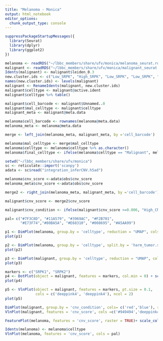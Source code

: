 ```yaml
---
title: "Melanoma - Monica"
output: html_notebook
editor_options: 
  chunk_output_type: console
---
```


```r
suppressPackageStartupMessages({
  library(Seurat)
  library(dplyr)
  library(ggplot2)
})
```

```r
melanoma <- readRDS("~/lbbc_members/share/ufv/monica/melanoma_seurat.rds")
malignant <- readRDS("~/lbbc_members/share/ufv/monica/malignant_seurat.rds")
Idents(malignant) <- malignant$leiden_0.3
new.cluster.ids <- c("Low_SRPK", "High_SRPK", "Low_SRPK", "Low_SRPK", "Low_SRPK")
names(new.cluster.ids) <- levels(malignant)
malignant <- RenameIdents(malignant, new.cluster.ids)
malignant$celltype <- malignant@active.ident
malignant$celltype %>% table()
```

```r
malignant$cell_barcode <- malignant$Unnamed..0
malignant$mal_celltype <- malignant$celltype
malignant_meta <- malignant@meta.data

melanoma$cell_barcode <- rownames(melanoma@meta.data)
melanoma_meta <- melanoma@meta.data
```

```r
merge <- left_join(melanoma_meta, malignant_meta, by ='cell_barcode')
```

```r
melanoma$mal_celltype <- merge$mal_celltype
melanoma$celltype <- melanoma$celltype %>% as.character()
melanoma$final_celltype <- ifelse(melanoma$celltype == "Malignant", melanoma$mal_celltype, melanoma$celltype)
```

```r
setwd("~/lbbc_members/share/ufv/monica")
sc <- reticulate::import('scanpy')
adata <- sc$read("integration_inferCNV.h5ad")
```

```r
melanoma$cnv_score <-adata$obs$cnv_score
melanoma_meta$cnv_score <-adata$obs$cnv_score

merge2 <- right_join(melanoma_meta, malignant_meta, by ='cell_barcode')
```

```r
malignant$cnv_score <- merge2$cnv_score
```

```r
malignant$cnv_condition <- ifelse(malignant$cnv_score >=0.006, "High_CNV", "Low_CNV")
```

```r
pal= c("#7F3C8D", "#11A579", "#3969AC", "#F2B701",
       "#E73F74","#80BA5A", "#E68310", "#008695", "#A5AA99")
```

```r
p1 <- DimPlot(melanoma, group.by = 'celltype', reduction = "UMAP", cols=pal, raster = TRUE, pt.size = 2) + ggtitle("Melanoma Microenvironment", subtitle = "6,669 cells from Jerby et al") +theme(plot.title = element_text(hjust=0))
plot(p1)
```

```r
p2 <- DimPlot(melanoma, group.by = 'celltype', split.by = 'harm_tumor.site', reduction = "UMAP", cols=pal, raster = TRUE, pt.size = 2) + ggtitle("Cell Types Across Tumor Sites", subtitle = "6,669 cells from Jerby et al") +theme(plot.title = element_text(hjust=0))
plot(p2)
```

```r
p3 <- DimPlot(malignant, group.by = 'celltype', reduction = "UMAP", cols= c('#949494','deeppink4'), raster = TRUE, pt.size = 3) + ggtitle("Malignant Cells Subset") +theme(plot.title = element_text(hjust=0))
plot(p3)
```

```r
markers <- c("SRPK1", "SRPK2")
p4 <- DotPlot(object = malignant, features = markers, col.min = 0) + scale_colour_gradient2(low = '#949494', high = "deeppink4")
plot(p4)
```

```r
p5 <- VlnPlot(object = malignant, features = markers, pt.size = 0.1, 
              cols = c('deeppink4', 'deeppink4'), ncol = 2)
plot(p5)
```

```r
DimPlot(malignant, group.by = 'cnv_condition', cols= c('red','blue'), raster = TRUE, pt.size = 3)
VlnPlot(malignant, features = 'cnv_score', cols =c('#949494','deeppink4'))
```

```r
FeaturePlot(melanoma, features = 'cnv_score', raster = TRUE)+ scale_color_gradient2(mid = "blue", high = "red") 

Idents(melanoma) <- melanoma$celltype
VlnPlot(melanoma, features = 'cnv_score', cols = pal)
```

